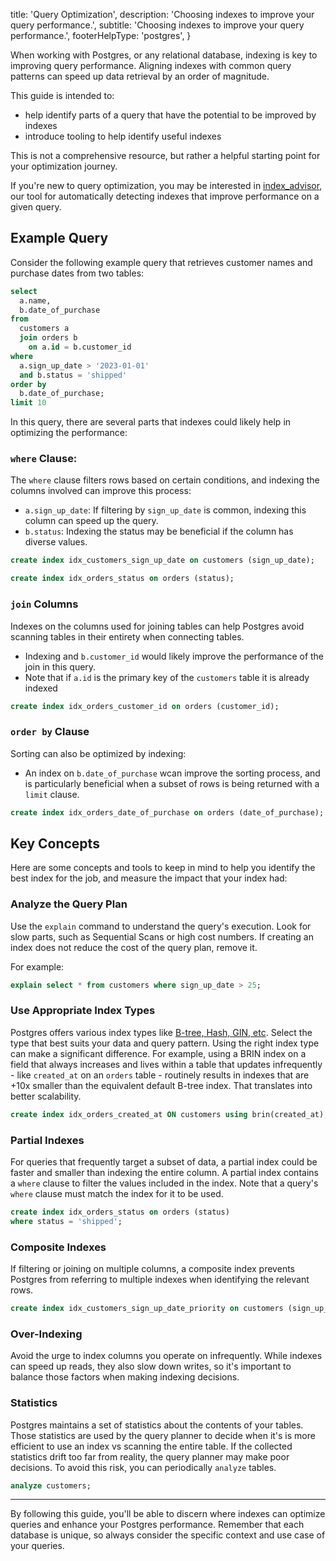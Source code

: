 
  title: 'Query Optimization',
  description: 'Choosing indexes to improve your query performance.',
  subtitle: 'Choosing indexes to improve your query performance.',
  footerHelpType: 'postgres',
}

When working with Postgres, or any relational database, indexing is key to improving query performance. Aligning indexes with common query patterns can speed up data retrieval by an order of magnitude.

This guide is intended to:

- help identify parts of a query that have the potential to be improved by indexes
- introduce tooling to help identify useful indexes

This is not a comprehensive resource, but rather a helpful starting point for your optimization journey.

If you're new to query optimization, you may be interested in [index_advisor](/docs/guides/database/extensions/index_advisor), our tool for automatically detecting indexes that improve performance on a given query.

## Example Query

Consider the following example query that retrieves customer names and purchase dates from two tables:

```sql
select
  a.name,
  b.date_of_purchase
from
  customers a
  join orders b
    on a.id = b.customer_id
where
  a.sign_up_date > '2023-01-01'
  and b.status = 'shipped'
order by
  b.date_of_purchase;
limit 10
```

In this query, there are several parts that indexes could likely help in optimizing the performance:

### `where` Clause:

The `where` clause filters rows based on certain conditions, and indexing the columns involved can improve this process:

- `a.sign_up_date`: If filtering by `sign_up_date` is common, indexing this column can speed up the query.
- `b.status`: Indexing the status may be beneficial if the column has diverse values.

```sql
create index idx_customers_sign_up_date on customers (sign_up_date);

create index idx_orders_status on orders (status);
```

### `join` Columns

Indexes on the columns used for joining tables can help Postgres avoid scanning tables in their entirety when connecting tables.

- Indexing and `b.customer_id` would likely improve the performance of the join in this query.
- Note that if `a.id` is the primary key of the `customers` table it is already indexed

```sql
create index idx_orders_customer_id on orders (customer_id);
```

### `order by` Clause

Sorting can also be optimized by indexing:

- An index on `b.date_of_purchase` wcan improve the sorting process, and is particularly beneficial when a subset of rows is being returned with a `limit` clause.

```sql
create index idx_orders_date_of_purchase on orders (date_of_purchase);
```

## Key Concepts

Here are some concepts and tools to keep in mind to help you identify the best index for the job, and measure the impact that your index had:

### Analyze the Query Plan

Use the `explain` command to understand the query's execution. Look for slow parts, such as Sequential Scans or high cost numbers. If creating an index does not reduce the cost of the query plan, remove it.

For example:

```sql
explain select * from customers where sign_up_date > 25;
```

### Use Appropriate Index Types

Postgres offers various index types like [B-tree, Hash, GIN, etc](https://www.Postgres.org/docs/current/indexes-types.html). Select the type that best suits your data and query pattern. Using the right index type can make a significant difference. For example, using a BRIN index on a field that always increases and lives within a table that updates infrequently - like `created_at` on an `orders` table - routinely results in indexes that are +10x smaller than the equivalent default B-tree index. That translates into better scalability.

```sql
create index idx_orders_created_at ON customers using brin(created_at);
```

### Partial Indexes

For queries that frequently target a subset of data, a partial index could be faster and smaller than indexing the entire column. A partial index contains a `where` clause to filter the values included in the index. Note that a query's `where` clause must match the index for it to be used.

```sql
create index idx_orders_status on orders (status)
where status = 'shipped';
```

### Composite Indexes

If filtering or joining on multiple columns, a composite index prevents Postgres from referring to multiple indexes when identifying the relevant rows.

```sql
create index idx_customers_sign_up_date_priority on customers (sign_up_date, priority);
```

### Over-Indexing

Avoid the urge to index columns you operate on infrequently. While indexes can speed up reads, they also slow down writes, so it's important to balance those factors when making indexing decisions.

### Statistics

Postgres maintains a set of statistics about the contents of your tables. Those statistics are used by the query planner to decide when it's is more efficient to use an index vs scanning the entire table. If the collected statistics drift too far from reality, the query planner may make poor decisions. To avoid this risk, you can periodically `analyze` tables.

```sql
analyze customers;
```

---

By following this guide, you'll be able to discern where indexes can optimize queries and enhance your Postgres performance. Remember that each database is unique, so always consider the specific context and use case of your queries.


